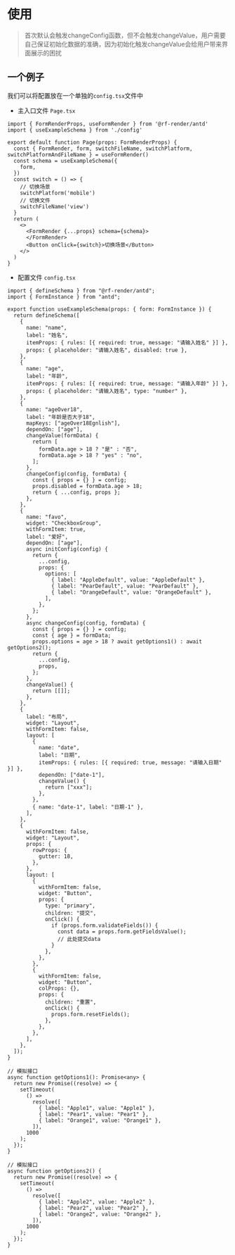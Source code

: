 # 使用

> 首次默认会触发changeConfig函数，但不会触发changeValue，用户需要自己保证初始化数据的准确，因为初始化触发changeValue会给用户带来界面展示的困扰

## 一个例子

我们可以将配置放在一个单独的`config.tsx`文件中

- 主入口文件 `Page.tsx`

```tsx
import { FormRenderProps, useFormRender } from '@rf-render/antd'
import { useExampleSchema } from './config'

export default function Page(props: FormRenderProps) {
  const { FormRender, form, switchFileName, switchPlatform, switchPlatformAndFileName } = useFormRender()
  const schema = useExampleSchema({
    form,
  })
  const switch = () => {
    // 切换场景
    switchPlatform('mobile')
    // 切换文件
    switchFileName('view')
  }
  return (
    <>
      <FormRender {...props} schema={schema}>
      </FormRender>
      <Button onClick={switch}>切换场景</Button>
    </>
  )
}
```

- 配置文件 `config.tsx`

```tsx
import { defineSchema } from "@rf-render/antd";
import { FormInstance } from "antd";

export function useExampleSchema(props: { form: FormInstance }) {
  return defineSchema([
    {
      name: "name",
      label: "姓名",
      itemProps: { rules: [{ required: true, message: "请输入姓名" }] },
      props: { placeholder: "请输入姓名", disabled: true },
    },
    {
      name: "age",
      label: "年龄",
      itemProps: { rules: [{ required: true, message: "请输入年龄" }] },
      props: { placeholder: "请输入姓名", type: "number" },
    },
    {
      name: "ageOver18",
      label: "年龄是否大于18",
      mapKeys: ["ageOver18Egnlish"],
      dependOn: ["age"],
      changeValue(formData) {
        return [
          formData.age > 18 ? "是" : "否",
          formData.age > 18 ? "yes" : "no",
        ];
      },
      changeConfig(config, formData) {
        const { props = {} } = config;
        props.disabled = formData.age > 18;
        return { ...config, props };
      },
    },
    {
      name: "favo",
      widget: "CheckboxGroup",
      withFormItem: true,
      label: "爱好",
      dependOn: ["age"],
      async initConfig(config) {
        return {
          ...config,
          props: {
            options: [
              { label: "AppleDefault", value: "AppleDefault" },
              { label: "PearDefault", value: "PearDefault" },
              { label: "OrangeDefault", value: "OrangeDefault" },
            ],
          },
        };
      },
      async changeConfig(config, formData) {
        const { props = {} } = config;
        const { age } = formData;
        props.options = age > 18 ? await getOptions1() : await getOptions2();
        return {
          ...config,
          props,
        };
      },
      changeValue() {
        return [[]];
      },
    },
    {
      label: "布局",
      widget: "Layout",
      withFormItem: false,
      layout: [
        {
          name: "date",
          label: "日期",
          itemProps: { rules: [{ required: true, message: "请输入日期" }] },
          dependOn: ["date-1"],
          changeValue() {
            return ["xxx"];
          },
        },
        { name: "date-1", label: "日期-1" },
      ],
    },
    {
      withFormItem: false,
      widget: "Layout",
      props: {
        rowProps: {
          gutter: 18,
        },
      },
      layout: [
        {
          withFormItem: false,
          widget: "Button",
          props: {
            type: "primary",
            children: "提交",
            onClick() {
              if (props.form.validateFields()) {
                const data = props.form.getFieldsValue();
                // 此处提交data
              }
            },
          },
        },
        {
          withFormItem: false,
          widget: "Button",
          colProps: {},
          props: {
            children: "重置",
            onClick() {
              props.form.resetFields();
            },
          },
        },
      ],
    },
  ]);
}

// 模拟接口
async function getOptions1(): Promise<any> {
  return new Promise((resolve) => {
    setTimeout(
      () =>
        resolve([
          { label: "Apple1", value: "Apple1" },
          { label: "Pear1", value: "Pear1" },
          { label: "Orange1", value: "Orange1" },
        ]),
      1000
    );
  });
}

// 模拟接口
async function getOptions2() {
  return new Promise((resolve) => {
    setTimeout(
      () =>
        resolve([
          { label: "Apple2", value: "Apple2" },
          { label: "Pear2", value: "Pear2" },
          { label: "Orange2", value: "Orange2" },
        ]),
      1000
    );
  });
}
```
